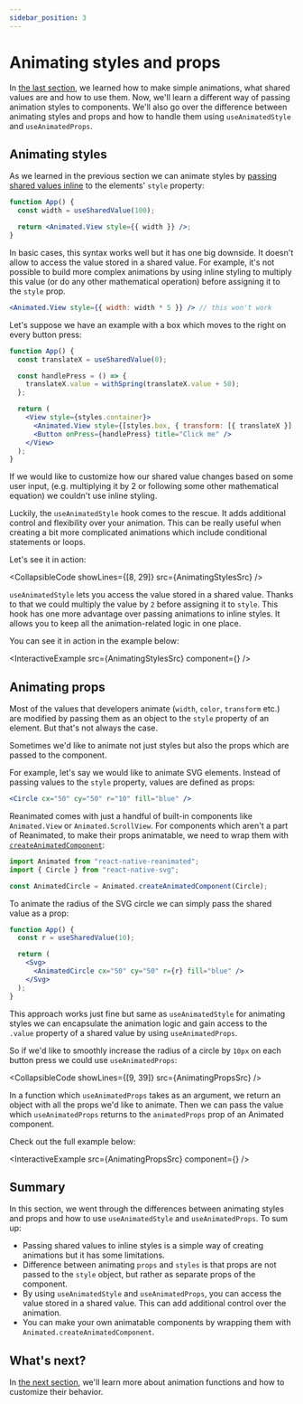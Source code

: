 ```yaml
---
sidebar_position: 3
---
```


# Animating styles and props

In [the last section](/docs/fundamentals/your-first-animation), we learned how to make simple animations, what shared values are and how to use them. Now, we'll learn a different way of passing animation styles to components. We'll also go over the difference between animating styles and props and how to handle them using `useAnimatedStyle` and `useAnimatedProps`.

## Animating styles

As we learned in the previous section we can animate styles by [passing shared values inline](/docs/fundamentals/glossary#animations-in-inline-styling) to the elements' `style` property:

```jsx
function App() {
  const width = useSharedValue(100);

  return <Animated.View style={{ width }} />;
}
```

In basic cases, this syntax works well but it has one big downside. It doesn't allow to access the value stored in a shared value. For example, it's not possible to build more complex animations by using inline styling to multiply this value (or do any other mathematical operation) before assigning it to the `style` prop.

```jsx
<Animated.View style={{ width: width * 5 }} /> // this won't work
```

Let's suppose we have an example with a box which moves to the right on every button press:

```jsx {5,10}
function App() {
  const translateX = useSharedValue(0);

  const handlePress = () => {
    translateX.value = withSpring(translateX.value + 50);
  };

  return (
    <View style={styles.container}>
      <Animated.View style={[styles.box, { transform: [{ translateX }] }]} />
      <Button onPress={handlePress} title="Click me" />
    </View>
  );
}
```

If we would like to customize how our shared value changes based on some user input, (e.g. multiplying it by 2 or following some other mathematical equation) we couldn't use inline styling.

Luckily, the `useAnimatedStyle` hook comes to the rescue. It adds additional control and flexibility over your animation. This can be really useful when creating a bit more complicated animations which include conditional statements or loops.

Let's see it in action:


<CollapsibleCode showLines={[8, 29]} src={AnimatingStylesSrc} />

`useAnimatedStyle` lets you access the value stored in a shared value. Thanks to that we could multiply the value by `2` before assigning it to `style`. This hook has one more advantage over passing animations to inline styles. It allows you to keep all the animation-related logic in one place.

You can see it in action in the example below:

<InteractiveExample src={AnimatingStylesSrc} component={<AnimatingStyles />} />

## Animating props

Most of the values that developers animate (`width`, `color`, `transform` etc.) are modified by passing them as an object to the `style` property of an element. But that's not always the case.

Sometimes we'd like to animate not just styles but also the props which are passed to the component.

For example, let's say we would like to animate SVG elements. Instead of passing values to the `style` property, values are defined as props:

```jsx
<Circle cx="50" cy="50" r="10" fill="blue" />
```

Reanimated comes with just a handful of built-in components like `Animated.View` or `Animated.ScrollView`. For components which aren't a part of Reanimated, to make their props animatable, we need to wrap them with [`createAnimatedComponent`](/docs/core/createAnimatedComponent):

```jsx
import Animated from "react-native-reanimated";
import { Circle } from "react-native-svg";

const AnimatedCircle = Animated.createAnimatedComponent(Circle);
```

To animate the radius of the SVG circle we can simply pass the shared value as a prop:

```jsx {6}
function App() {
  const r = useSharedValue(10);

  return (
    <Svg>
      <AnimatedCircle cx="50" cy="50" r={r} fill="blue" />
    </Svg>
  );
}
```

This approach works just fine but same as `useAnimatedStyle` for animating styles we can encapsulate the animation logic and gain access to the `.value` property of a shared value by using `useAnimatedProps`.

So if we'd like to smoothly increase the radius of a circle by `10px` on each button press we could use `useAnimatedProps`:


<CollapsibleCode showLines={[9, 39]} src={AnimatingPropsSrc} />

In a function which `useAnimatedProps` takes as an argument, we return an object with all the props we'd like to animate. Then we can pass the value which `useAnimatedProps` returns to the `animatedProps` prop of an Animated component.

Check out the full example below:

<InteractiveExample src={AnimatingPropsSrc} component={<AnimatingProps />} />

## Summary

In this section, we went through the differences between animating styles and props and how to use `useAnimatedStyle` and `useAnimatedProps`. To sum up:

- Passing shared values to inline styles is a simple way of creating animations but it has some limitations.
- Difference between animating `props` and `styles` is that props are not passed to the `style` object, but rather as separate props of the component.
- By using `useAnimatedStyle` and `useAnimatedProps`, you can access the value stored in a shared value. This can add additional control over the animation.
- You can make your own animatable components by wrapping them with `Animated.createAnimatedComponent`.

## What's next?

In [the next section](/docs/fundamentals/customizing-animation), we'll learn more about animation functions and how to customize their behavior.
